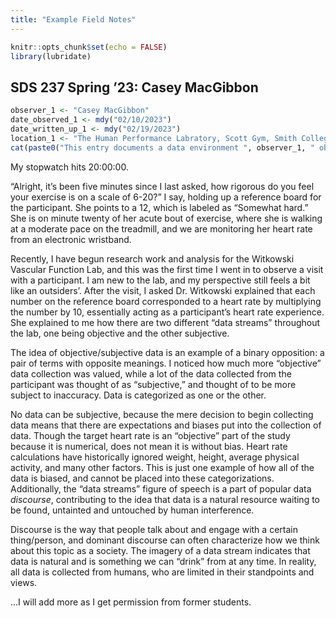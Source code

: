 ```yaml
---
title: "Example Field Notes"
---
```


```r
knitr::opts_chunk$set(echo = FALSE)
library(lubridate)
```


## SDS 237 Spring '23: Casey MacGibbon

```r
observer_1 <- "Casey MacGibbon"
date_observed_1 <- mdy("02/10/2023")
date_written_up_1 <- mdy("02/19/2023")
location_1 <- "The Human Performance Labratory, Scott Gym, Smith College"
cat(paste0("This entry documents a data environment ", observer_1, " observed on ", date_observed_1, " in ", location_1, ". The observations were written up on ", date_written_up_1, "."))
```

My stopwatch hits 20:00:00. 

"Alright, it’s been five minutes since I last asked, how rigorous do you feel your exercise is on a scale of 6-20?" I say, holding up a reference board for the participant. She points to a 12, which is labeled as "Somewhat hard." She is on minute twenty of her acute bout of exercise, where she is walking at a moderate pace on the treadmill, and we are monitoring her heart rate from an electronic wristband.

Recently, I have begun research work and analysis for the Witkowski Vascular Function Lab, and this was the first time I went in to observe a visit with a participant. I am new to the lab, and my perspective still feels a bit like an outsiders’. After the visit, I asked Dr. Witkowski explained that each number on the reference board corresponded to a heart rate by multiplying the number by 10, essentially acting as a participant’s heart rate experience. She explained to me how there are two different "data streams" throughout the lab, one being objective and the other subjective. 

The idea of objective/subjective data is an example of a binary opposition: a pair of terms with opposite meanings. I noticed how much more "objective" data collection was valued, while a lot of the data collected from the participant was thought of as "subjective," and thought of to be more subject to inaccuracy. Data is categorized as one or the other.
	
No data can be subjective, because the mere decision to begin collecting data means that there are expectations and biases put into the collection of data. Though the target heart rate is an "objective" part of the study because it is numerical, does not mean it is without bias. Heart rate calculations have historically ignored weight, height, average physical activity, and many other factors. This is just one example of how all of the data is biased, and cannot be placed into these categorizations.
Additionally, the "data streams" figure of speech is a part of popular data *discourse*, contributing to the idea that data is a natural resource waiting to be found, untainted and untouched by human interference.

Discourse is the way that people talk about and engage with a certain thing/person, and dominant discourse can often characterize how we think about this topic as a society. The imagery of a data stream indicates that data is natural and is something we can "drink" from at any time. In reality, all data is collected from humans, who are limited in their standpoints and views.

...I will add more as I get permission from former students.